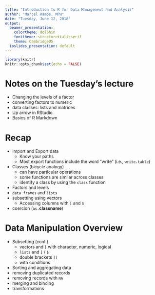 ```yaml
---
title: "Introduction to R for Data Management and Analysis"
author: "Marcel Ramos, MPH"
date: "Tuesday, June 12, 2018"
output:
  beamer_presentation:
    colortheme: dolphin
    fonttheme: structureitalicserif
    theme: CambridgeUS
  ioslides_presentation: default
---
```


```r
library(knitr)
knitr::opts_chunk$set(echo = FALSE)
```

# Notes on the Tuesday's lecture

* Changing the levels of a factor
* converting factors to numeric
* data classes: lists and matrices
* Up arrow in RStudio
* Basics of R Markdown

# Recap

* Import and Export data
    * Know your paths
    * Most export functions include the word "write" (i.e., `write.table`)
* Classes (bicycle analogy)
    * can have particular operations
    * some functions are similar across classes
    * identify a class by using the `class` function
* Factors and levels
* `data.frames` and `lists`
* subsetting using vectors
    * Accessing columns with `[` and `$`
* coercion (`as.`**classname**)

# Data Manipulation Overview

* Subsetting (cont.)
    * vectors and `[` with character, numeric, logical
    * `lists` and `[` / `$`
    * double brackets `[[`
    * with conditions
* Sorting and aggregating data
* removing duplicated records
* removing records with `NA`
* merging and binding
* transformations

